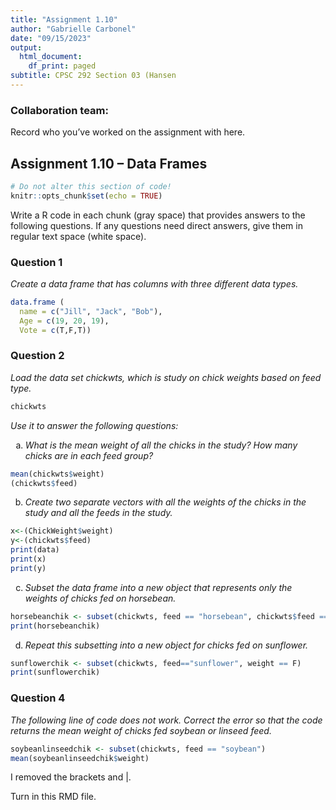 ```yaml
---
title: "Assignment 1.10"
author: "Gabrielle Carbonel"
date: "09/15/2023"
output:
  html_document:
    df_print: paged
subtitle: CPSC 292 Section 03 (Hansen
---
```


### Collaboration team: 

Record who you've worked on the assignment with here. 


## Assignment 1.10 -- Data Frames

```r
# Do not alter this section of code!
knitr::opts_chunk$set(echo = TRUE)
```

Write a R code in each chunk (gray space) that provides answers to the following questions. If any questions need direct answers, give them in regular text space (white space).

### Question 1

*Create a data frame that has columns with three different data types.*

```r
data.frame (
  name = c("Jill", "Jack", "Bob"),
  Age = c(19, 20, 19),
  Vote = c(T,F,T))
```

### Question 2

*Load the data set chickwts, which is study on chick weights based on feed type.*

```r
chickwts
```

*Use it to answer the following questions:*

  a. *What is the mean weight of all the chicks in the study? How many chicks are in each feed group?*
  
```r
mean(chickwts$weight)
(chickwts$feed)


```
  
  b. *Create two separate vectors with all the weights of the chicks in the study and all the feeds in the study.*
  
```r
x<-(ChickWeight$weight)
y<-(chickwts$feed)
print(data)
print(x)
print(y)
```
  
  c. *Subset the data frame into a new object that represents only the weights of chicks fed on horsebean.*
  
```r
horsebeanchik <- subset(chickwts, feed == "horsebean", chickwts$feed == F)
print(horsebeanchik)

```

  d. *Repeat this subsetting into a new object for chicks fed on sunflower.*
  
```r
sunflowerchik <- subset(chickwts, feed=="sunflower", weight == F)
print(sunflowerchik)
```

### Question 4

*The following line of code does not work. Correct the error so that the code returns the mean weight of chicks fed soybean or linseed feed.*
```r
soybeanlinseedchik <- subset(chickwts, feed == "soybean")
mean(soybeanlinseedchik$weight)
```
I removed the brackets and |.


Turn in this RMD file.